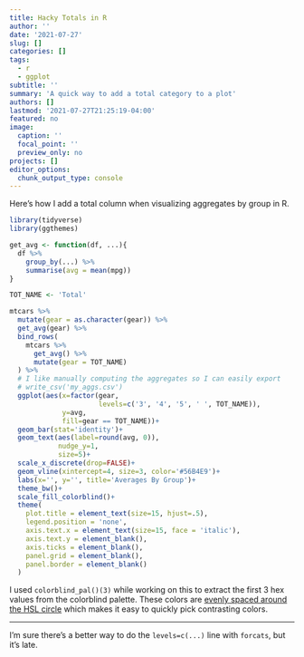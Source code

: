 ```yaml
---
title: Hacky Totals in R
author: ''
date: '2021-07-27'
slug: []
categories: []
tags: 
  - r
  - ggplot
subtitle: ''
summary: 'A quick way to add a total category to a plot'
authors: []
lastmod: '2021-07-27T21:25:19-04:00'
featured: no
image:
  caption: ''
  focal_point: ''
  preview_only: no
projects: []
editor_options: 
  chunk_output_type: console
---
```


Here's how I add a total column when visualizing aggregates by group in R. 

```r
library(tidyverse)
library(ggthemes)

get_avg <- function(df, ...){
  df %>% 
    group_by(...) %>% 
    summarise(avg = mean(mpg))
}

TOT_NAME <- 'Total'

mtcars %>% 
  mutate(gear = as.character(gear)) %>% 
  get_avg(gear) %>% 
  bind_rows(
    mtcars %>% 
      get_avg() %>% 
      mutate(gear = TOT_NAME)
  ) %>% 
  # I like manually computing the aggregates so I can easily export
  # write_csv('my_aggs.csv')
  ggplot(aes(x=factor(gear, 
                      levels=c('3', '4', '5', ' ', TOT_NAME)), 
             y=avg,
             fill=gear == TOT_NAME))+
  geom_bar(stat='identity')+
  geom_text(aes(label=round(avg, 0)), 
            nudge_y=1, 
            size=5)+
  scale_x_discrete(drop=FALSE)+
  geom_vline(xintercept=4, size=3, color='#56B4E9')+
  labs(x='', y='', title='Averages By Group')+
  theme_bw()+
  scale_fill_colorblind()+
  theme(
    plot.title = element_text(size=15, hjust=.5),
    legend.position = 'none',
    axis.text.x = element_text(size=15, face = 'italic'),
    axis.text.y = element_blank(),
    axis.ticks = element_blank(),
    panel.grid = element_blank(),
    panel.border = element_blank()
  )
```

I used ```colorblind_pal()(3)``` while working on this to extract the first 3 hex values from the colorblind palette. These colors are [evenly spaced around the HSL circle](http://www.cookbook-r.com/Graphs/Colors_(ggplot2)/#color-selection) which makes it easy to quickly pick contrasting colors. 

---

I'm sure there's a better way to do the `levels=c(...)` line with `forcats`, but it's late.
